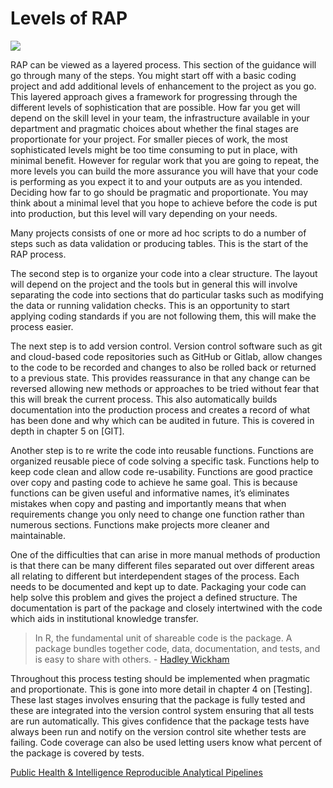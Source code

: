 # Levels of RAP

![](static/RAP_Levels.jpg)

RAP can be viewed as a layered process. This section of the guidance will go through many of the steps. You might start off with a basic coding project and add additional levels of enhancement to the project as you go. This layered approach gives a framework for progressing through the different levels of sophistication that are possible. How far you get will depend on the skill level in your team, the infrastructure available in your department and pragmatic choices about whether the final stages are proportionate for your project. For smaller pieces of work, the most sophisticated levels might be too time consuming to put in place, with minimal benefit. However for regular work that you are going to repeat, the more levels you can build the more assurance you will have that your code is performing as you expect it to and your outputs are as you intended. Deciding how far to go should be pragmatic and proportionate. You may think about a minimal level that you hope to achieve before the code is put into production, but this level will vary depending on your needs.

Many projects consists of one or more ad hoc scripts to do a number of steps such as data validation or producing tables. This is the start of the RAP process.

The second step is to organize your code into a clear structure. The layout will depend on the project and the tools but in general this will involve separating the code into sections that do particular tasks such as modifying the data or running validation checks. This is an opportunity to start applying coding standards if you are not following them, this will make the process easier.

The next step is to add version control. Version control software such as git and cloud-based code repositories such as GitHub or Gitlab, allow changes to the code to be recorded and changes to also be rolled back or returned to a previous state. This provides reassurance in that any change can be reversed allowing new methods or approaches to be tried without fear that this will break the current process. This also automatically builds documentation into the production process and creates a record of what has been done and why which can be audited in future. This is covered in depth in chapter 5 on [GIT].

Another step is to re write the code into reusable functions. Functions are organized reusable piece of code solving a specific task. Functions help to keep code clean and allow code re-usability. Functions are good practice over copy and pasting code to achieve he same goal. This is because functions can be given useful and informative names, it's eliminates mistakes when copy and pasting and importantly means that when requirements change you only need to change one function rather than numerous sections. Functions make projects more cleaner and maintainable.

One of the difficulties that can arise in  more manual methods of production is that there can be many different files separated out over different areas all relating to different but interdependent stages of the process. Each needs to be documented and kept up to date. Packaging your code can help solve this problem and gives the project a defined structure. The documentation is part of the package and closely intertwined with the code which aids in institutional knowledge transfer.  

> In R, the fundamental unit of shareable code is the package. A package bundles together code, data, documentation, and tests, and is easy to share with others.
- [Hadley Wickham](https://r-pkgs.org/intro.html)

Throughout this process testing should be implemented when pragmatic and proportionate. This is gone into more detail in chapter 4 on [Testing]. These last stages involves ensuring that the package is fully tested and these are integrated into the version control system ensuring that all tests are run automatically. This gives confidence that the package tests have always been run and notify on the version control site whether tests are failing. Code coverage can also be used letting users know what percent of the package is covered by tests.


[Public Health & Intelligence Reproducible Analytical Pipelines](https://www.isdscotland.org/About-ISD/Methodologies/_docs/Reproducible_Analytical_Pipelines_paper_v1.4.pdf)
